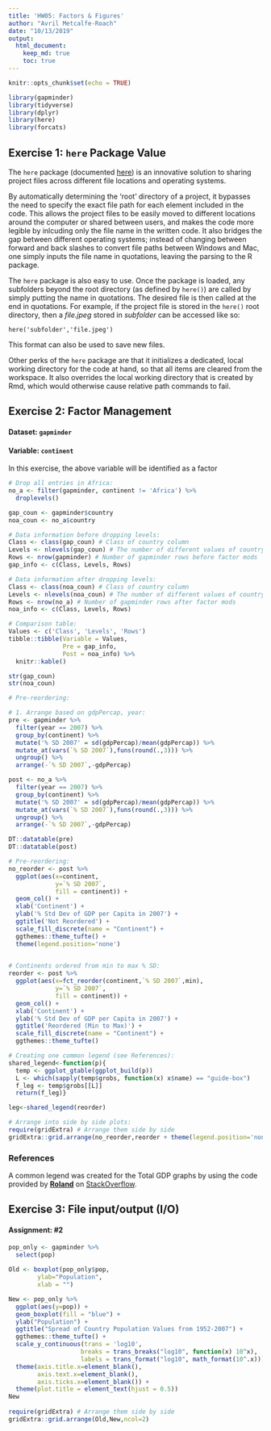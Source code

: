 ```yaml
---
title: 'HW05: Factors & Figures'
author: "Avril Metcalfe-Roach"
date: "10/13/2019"
output: 
  html_document:
    keep_md: true
    toc: true
---
```


```r
knitr::opts_chunk$set(echo = TRUE)
```

```r
library(gapminder)
library(tidyverse)
library(dplyr)
library(here)
library(forcats)
```


## Exercise 1: `here` Package Value

The `here` package (documented [here](https://www.rdocumentation.org/packages/here/versions/0.1)) is an innovative solution to sharing project files across different file locations and operating systems. 

By automatically determining the 'root' directory of a project, it bypasses the need to specify the exact file path for each element included in the code. This allows the project files to be easily moved to different locations around the computer or shared between users, and makes the code more legible by inlcuding only the file name in the written code. It also bridges the gap between different operating systems; instead of changing between forward and back slashes to convert file paths between Windows and Mac, one simply inputs the file name in quotations, leaving the parsing to the R package.

The `here` package is also easy to use. Once the package is loaded, any subfolders beyond the root directory (as defined by `here()`) are called by simply putting the name in quotations. The desired file is then called at the end in quotations. For example, if the project file is stored in the `here()` root directory, then a *file.jpeg* stored in *subfolder* can be accessed like so:

`here('subfolder','file.jpeg')`

This format can also be used to save new files.

Other perks of the `here` package are that it initializes a dedicated, local working directory for the code at hand, so that all items are cleared from the workspace. It also overrides the local working directory that is created by Rmd, which would otherwise cause relative path commands to fail.

## Exercise 2: Factor Management

#### Dataset: `gapminder`
#### Variable: `continent`

In this exercise, the above variable will be identified as a factor

```r
# Drop all entries in Africa:
no_a <- filter(gapminder, continent != 'Africa') %>% 
  droplevels()

gap_coun <- gapminder$country
noa_coun <- no_a$country

# Data information before dropping levels:
Class <- class(gap_coun) # Class of country column
Levels <- nlevels(gap_coun) # The number of different values of country
Rows <- nrow(gapminder) # Number of gapminder rows before factor mods
gap_info <- c(Class, Levels, Rows)

# Data information after dropping levels:
Class <- class(noa_coun) # Class of country column
Levels <- nlevels(noa_coun) # The number of different values of country
Rows <- nrow(no_a) # Number of gapminder rows after factor mods
noa_info <- c(Class, Levels, Rows)

# Comparison table:
Values <- c('Class', 'Levels', 'Rows')
tibble::tibble(Variable = Values,
               Pre = gap_info,
               Post = noa_info) %>% 
  knitr::kable()

str(gap_coun) 
str(noa_coun) 
```

```r
# Pre-reordering:

# 1. Arrange based on gdpPercap, year:
pre <- gapminder %>% 
  filter(year == 2007) %>% 
  group_by(continent) %>% 
  mutate('% SD 2007' = sd(gdpPercap)/mean(gdpPercap)) %>%
  mutate_at(vars(`% SD 2007`),funs(round(.,3))) %>% 
  ungroup() %>% 
  arrange(-`% SD 2007`,-gdpPercap)

post <- no_a %>% 
  filter(year == 2007) %>% 
  group_by(continent) %>% 
  mutate('% SD 2007' = sd(gdpPercap)/mean(gdpPercap)) %>%
  mutate_at(vars(`% SD 2007`),funs(round(.,3))) %>% 
  ungroup() %>% 
  arrange(-`% SD 2007`,-gdpPercap)

DT::datatable(pre)
DT::datatable(post)
```

```r
# Pre-reordering:
no_reorder <- post %>% 
  ggplot(aes(x=continent, 
             y=`% SD 2007`, 
             fill = continent)) +
  geom_col() +
  xlab('Continent') +
  ylab('% Std Dev of GDP per Capita in 2007') +
  ggtitle('Not Reordered') +
  scale_fill_discrete(name = "Continent") +
  ggthemes::theme_tufte() +
  theme(legend.position='none')
  

# Continents ordered from min to max % SD:
reorder <- post %>% 
  ggplot(aes(x=fct_reorder(continent,`% SD 2007`,min), 
             y=`% SD 2007`, 
             fill = continent)) +
  geom_col() +
  xlab('Continent') +
  ylab('% Std Dev of GDP per Capita in 2007') +
  ggtitle('Reordered (Min to Max)') +
  scale_fill_discrete(name = "Continent") +
  ggthemes::theme_tufte()

# Creating one common legend (see References):
shared_legend<-function(p){
  temp <- ggplot_gtable(ggplot_build(p))
  L <- which(sapply(temp$grobs, function(x) x$name) == "guide-box")
  f_leg <- temp$grobs[[L]]
  return(f_leg)}

leg<-shared_legend(reorder)

# Arrange into side by side plots:
require(gridExtra) # Arrange them side by side
gridExtra::grid.arrange(no_reorder,reorder + theme(legend.position='none'), leg, ncol=3)
```

### References

A common legend was created for the Total GDP graphs by using the code provided by **[Roland](https://stackoverflow.com/users/1412059/roland)** on [StackOverflow](https://stackoverflow.com/questions/13649473/add-a-common-legend-for-combined-ggplots).

## Exercise 3: File input/output (I/O)

#### Assignment: #2

```r
pop_only <- gapminder %>%
  select(pop)
  
Old <- boxplot(pop_only$pop, 
        ylab="Population",
        xlab = "")

New <- pop_only %>% 
  ggplot(aes(y=pop)) +
  geom_boxplot(fill = "blue") +
  ylab("Population") +
  ggtitle("Spread of Country Population Values from 1952-2007") +
  ggthemes::theme_tufte() +
  scale_y_continuous(trans = 'log10',
                    breaks = trans_breaks("log10", function(x) 10^x),
                    labels = trans_format("log10", math_format(10^.x))) +
  theme(axis.title.x=element_blank(),
        axis.text.x=element_blank(),
        axis.ticks.x=element_blank()) +
  theme(plot.title = element_text(hjust = 0.5))
New
  
require(gridExtra) # Arrange them side by side
gridExtra::grid.arrange(Old,New,ncol=2)
```

